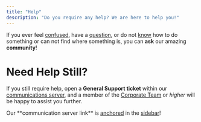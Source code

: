 ```yaml
---
title: "Help"
description: "Do you require any help? We are here to help you!"
---
```


If you ever feel <u>confused</u>, have a <u>question</u>, or do not <u>know</u> how to do something or can not find where something is, you can **ask** our amazing **community**!

# Need Help Still?

If you still require help, open a **General Support ticket** within our <u>communications server</u>, and a member of the <u>Corporate Team</u> or _higher_ will be happy to assist you further.

<Note>
  Our **communication server link** is <u>anchored</u> in the <u>sidebar</u>!
</Note>